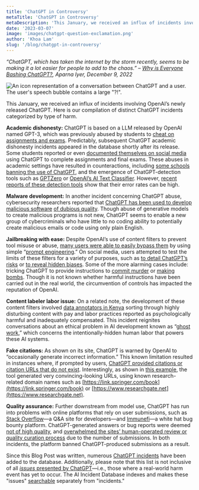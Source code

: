 ```yaml
---
title: 'ChatGPT in Controversy'
metaTitle: 'ChatGPT in Controversy'
metaDescription: 'This January, we received an influx of incidents involving OpenAI’s newly released ChatGPT. Here is our compilation of distinct ChatGPT incidents categorized by type of harm.'
date: '2023-03-07'
image: 'images/chatgpt-question-exclamation.png'
author: 'Khoa Lam'
slug: '/blog/chatgpt-in-controversy'
---
```


_“ChatGPT, which has taken the internet by the storm recently, seems to be making it a lot easier for people to add to the chaos.” – [Why is Everyone Bashing ChatGPT?](https://analyticsindiamag.com/why-is-everyone-bashing-chatgpt/), Aparna Iyer, December 9, 2022_

![An icon representation of a conversation between ChatGPT and a user. The user's speech bubble contains a large "?!".](images/chatgpt-question-exclamation.png)

This January, we received an influx of incidents involving OpenAI’s newly released ChatGPT. Here is our compilation of distinct ChatGPT incidents categorized by type of harm. 

**Academic dishonesty:** ChatGPT is based on a LLM released by OpenAI named GPT-3, which was previously abused by students to [cheat on assignments and exams](/cite/339/). Predictably, subsequent ChatGPT academic dishonesty incidents appeared in the database shortly after its release. Some students reported or even [documented themselves on social media](https://www.tiktok.com/@caleb_sorensen/video/7176768074023226670) using ChatGPT to complete assignments and final exams. These abuses in academic settings have resulted in counteractions, including [some schools banning the use of ChatGPT](https://www.nbcnews.com/tech/tech-news/new-york-city-public-schools-ban-chatgpt-devices-networks-rcna64446), and the emergence of ChatGPT-detection tools such as [GPTZero](https://gptzero.me) or [OpenAI’s AI Text Classifier](https://openai.com/blog/new-ai-classifier-for-indicating-ai-written-text/). However, [recent reports of these detection tools](/cite/466/) show that their error rates can be high.

**Malware development:** In another incident concerning ChatGPT abuse, cybersecurity researchers reported that [ChatGPT has been used to develop malicious software](https://incidentdatabase.ai/cite/443/) [of dubious quality](https://www.washingtonpost.com/politics/2023/01/26/yes-chatgpt-can-write-malware-code-not-well/). Though abuse of generative models to create malicious programs is not new, ChatGPT seems to enable a new group of cybercriminals who have little to no coding ability to potentially create malicious emails or code using only plain English.

**Jailbreaking with ease:** Despite OpenAI’s use of content filters to prevent tool misuse or abuse, [many users were able to easily bypass them](https://incidentdatabase.ai/cite/420/) by using simple “[prompt engineering](https://technical.ly/software-development/prompt-enginnering-chatgpt-dall-e-openai/).” On social media, users attempted to test the limits of these filters for a variety of purposes, such as [to detail ChatGPT’s risks](https://mobile.twitter.com/m1guelpf/status/1598203861294252033) or [to reveal hidden biases](https://www.newstatesman.com/quickfire/2022/12/chatgpt-shows-ai-racism-problem). Some of the more alarming cases include: tricking ChatGPT to provide instructions to [commit murder](https://twitter.com/JustAnkurBagchi/status/1598213680012795905) or [making bombs](https://www.thetimes.co.uk/article/chatgpt-bot-tricked-into-giving-bomb-making-instructions-say-developers-rvktrxqb5). Though it is not known whether harmful instructions have been carried out in the real world, the circumvention of controls has impacted the reputation of OpenAI.

**Content labeler labor issue:** On a related note, the development of these content filters involved [data annotators in Kenya](https://incidentdatabase.ai/cite/450) sorting through highly disturbing content with pay and labor practices reported as psychologically harmful and inadequately compensated. This incident reignites conversations about an ethical problem in AI development known as “[ghost work](https://marylgray.org/bio/on-demand/),” which concerns the intentionally-hidden human labor that powers these AI systems.

**Fake citations:** As shown on its site, ChatGPT is warned by OpenAI to “occasionally generate incorrect information.” This known limitation resulted in instances where, if prompted by users, [ChatGPT provided citations or citation URLs that do not exist](https://incidentdatabase.ai/cite/464). Interestingly, as shown in [this example](https://news.ycombinator.com/item?id=33841672), the tool generated very convincing-looking URLs, using known research-related domain names such as [https://link.springer.com/book](https://link.springer.com/book) or [https://www.researchgate.net](https://www.researchgate.net).

**Quality assurance:** Further downstream from model use, ChatGPT has run into problems with online platforms that rely on user submissions, such as [Stack Overflow](https://incidentdatabase.ai/cite/413)—a Q&A site for developers—and [Immunefi](https://incidentdatabase.ai/cite/452)—a white hat bug bounty platform. ChatGPT-generated answers or bug reports were deemed [not of high quality](https://www.coindesk.com/tech/2023/01/17/crypto-whitehat-platform-immunefi-banned-15-chatgpt-generated-bug-reports-heres-why/), and [overwhelmed the sites’ human-operated review or quality curation process](https://meta.stackoverflow.com/questions/421831/temporary-policy-chatgpt-is-banned) due to the number of submissions. In both incidents, the platform banned ChatGPT-produced submissions as a result.

Since this Blog Post was written, numerous [ChatGPT incidents](https://incidentdatabase.ai/apps/discover/?display=details&is_incident_report=false%7C%7Ctrue&page=1&s=chatgpt) have been added to the database. Additionally, please note that this list is not inclusive of all [_issues_ presented by ChatGPT](https://incidentdatabase.ai/apps/discover/?display=details&is_incident_report=false&page=1&s=chatgpt)—i.e., those where a real-world harm event has yet to occur. The AI Incident Database indexes and makes these "issues" [searchable](https://incidentdatabase.ai/apps/discover/?display=details&is_incident_report=false&page=1&s=chatgpt) separately from "incidents."

